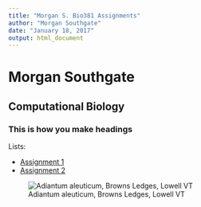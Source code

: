 ```yaml
---
title: "Morgan S. Bio381 Assignments"
author: "Morgan Southgate"
date: "January 18, 2017"
output: html_document
---
```


# Morgan Southgate

## Computational Biology

### This is how you make headings

Lists:

* [Assignment 1](test.html)   
* [Assignment 2](https://www.rstudio.com/wp-content/uploads/2015/02/rmarkdown-cheatsheet.pdf) 

![Adiantum aleuticum, Browns Ledges, Lowell VT](AleutianMaidenhairFern.jpg)



